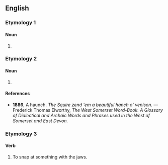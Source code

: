 ==English==

===Etymology 1===

====Noun====
{{en-noun}}

# {{alternative form of|en|hance}}

===Etymology 2===

====Noun====
{{en-noun}}

# {{alternative form of|en|haunch}}

====References====
* '''1886''', A haunch. ''The Squire zend 'em a beautiful hanch o' venison.'' — Frederick Thomas Elworthy, ''The West Somerset Word-Book. A Glossary of Dialectical and Archaic Words and Phrases used in the West of Somerset and East Devon.''

===Etymology 3===

====Verb====
{{en-verb|hanches|hanching|hanched}}

# {{lb|en|ambitransitive}} To snap at something with the jaws.